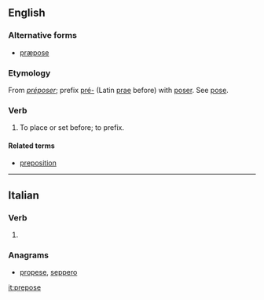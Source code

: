 ==English==

===Alternative forms===
* [[præpose]] {{qualifier|archaic|rare}}

===Etymology===
From {{etyl|fr|en}} ''[[préposer]]''; prefix [[pré-]] (Latin [[prae]] before) with [[poser]]. See [[pose]].

===Verb===
{{en-verb|prepos}}

# {{context|transitive|obsolete|lang=en}} To place or set before; to prefix.
#: {{rfquotek|Fuller}}

====Related terms====
* [[preposition]]

----

==Italian==

===Verb===
{{head|it|verb form}}

# {{inflection of|preporre||3|s|phis|lang=it}}

===Anagrams===
* [[propese#Italian|propese]], [[seppero#Italian|seppero]]

[[it:prepose]]